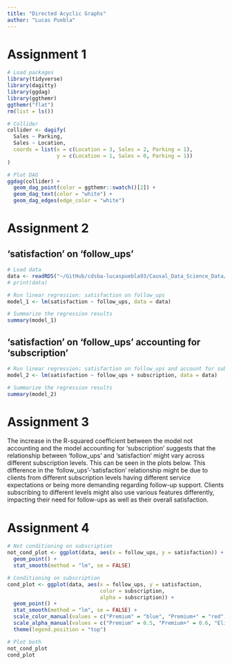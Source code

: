 ```yaml
---
title: "Directed Acyclic Graphs"
author: "Lucas Puebla"
---
```

# Assignment 1
```r
# Load packages
library(tidyverse)
library(dagitty)
library(ggdag)
library(ggthemr)
ggthemr("flat")
rm(list = ls())

# Collider
collider <- dagify(
  Sales ~ Parking,
  Sales ~ Location,
  coords = list(x = c(Location = 3, Sales = 2, Parking = 1),
                y = c(Location = 1, Sales = 0, Parking = 1))
)

# Plot DAG
ggdag(collider) +
  geom_dag_point(color = ggthemr::swatch()[2]) +
  geom_dag_text(color = "white") +
  geom_dag_edges(edge_color = "white")
```


# Assignment 2
## 'satisfaction' on 'follow_ups'

```r
# Load data
data <- readRDS("~/GitHub/cdsba-lucaspuebla93/Causal_Data_Science_Data/customer_sat.rds")
# print(data)

# Run linear regression: satisfaction on follow_ups
model_1 <- lm(satisfaction ~ follow_ups, data = data)

# Summarize the regression results
summary(model_1)
```


## 'satisfaction' on 'follow_ups' accounting for 'subscription'

```r
# Run linear regression: satisfaction on follow_ups and account for subscription
model_2 <- lm(satisfaction ~ follow_ups + subscription, data = data)

# Summarize the regression results
summary(model_2)
```


# Assignment 3
The increase in the R-squared coefficient between the model not accounting and the model accounting for 'subscription' suggests that the relationship between 'follow_ups' and 'satisfaction' might vary across different subscription levels. This can be seen in the plots below. 
This difference in the 'follow_ups'-'satisfaction' relationship might be due to clients from different subscription levels having different service expectations or being more demanding regarding follow-up support. Clients subscribing to different levels might also use various features differently, impacting their need for follow-ups as well as their overall satisfaction.


# Assignment 4

```r
# Not conditioning on subscription
not_cond_plot <- ggplot(data, aes(x = follow_ups, y = satisfaction)) +
  geom_point() +
  stat_smooth(method = "lm", se = FALSE)

# Conditioning on subscription
cond_plot <- ggplot(data, aes(x = follow_ups, y = satisfaction,
                              color = subscription, 
                              alpha = subscription)) +
  geom_point() +
  stat_smooth(method = "lm", se = FALSE) +
  scale_color_manual(values = c("Premium" = "blue", "Premium+" = "red", "Elite" = "green")) +
  scale_alpha_manual(values = c("Premium" = 0.5, "Premium+" = 0.6, "Elite" = 0.3)) +
  theme(legend.position = "top")

# Plot both
not_cond_plot
cond_plot
```

